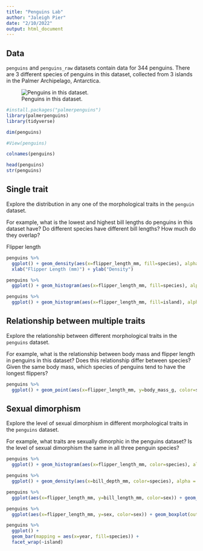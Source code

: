 ```yaml
---
title: "Penguins Lab"
author: "Jaleigh Pier"
date: "2/10/2022"
output: html_document
---
```


## Data

`penguins` and `penguins_raw` datasets contain data for 344 penguins. There are 3 different species of penguins in this dataset, collected from 3 islands in the Palmer Archipelago, Antarctica.

![Penguins in this dataset.](https://www.gabemednick.com/post/penguin/featured.png)

```r
#install.packages("palmerpenguins")
library(palmerpenguins)
library(tidyverse)
```

```r
dim(penguins)
```
```r
#View(penguins)
```

```r
colnames(penguins)
```
```r
head(penguins)
str(penguins)
```


## Single trait 

Explore the distribution in any one of the morphological traits in the `penguin` dataset.

For example, what is the lowest and highest bill lengths do penguins in this dataset have? Do different species have different bill lengths? How much do they overlap?

Flipper length
```r
penguins %>%
  ggplot() + geom_density(aes(x=flipper_length_mm, fill=species), alpha = 0.5) +
  xlab("Flipper Length (mm)") + ylab("Density")

```
```r
penguins %>%
  ggplot() + geom_histogram(aes(x=flipper_length_mm, fill=species), alpha = 0.5) + facet_wrap(~ species, ncol = 3) + xlab("Flipper Length (mm)") + ylab("Frequency")
```

```r
penguins %>%
  ggplot() + geom_histogram(aes(x=flipper_length_mm, fill=island), alpha = 0.5) + facet_wrap(~ island, ncol = 3) + xlab("Flipper Length (mm)") + ylab("Frequency")
```





## Relationship between multiple traits

Explore the relationship between different morphological traits in the `penguins` dataset.

For example, what is the relationship between body mass and flipper length in penguins in this dataset? Does this relationship differ between species? Given the same body mass, which species of penguins tend to have the longest flippers?

```r
penguins %>%
  ggplot() + geom_point(aes(x=flipper_length_mm, y=body_mass_g, color=species), alpha = 0.5) + xlab("Flipper Length (mm)") + ylab("Body Mass (g)") + geom_smooth(aes(x=flipper_length_mm, y=body_mass_g, color=species), method = "lm")
```


## Sexual dimorphism

Explore the level of sexual dimorphism in different morphological traits in the `penguins` dataset.

For example, what traits are sexually dimorphic in the penguins dataset? Is the level of sexual dimorphism the same in all three penguin species?

```r
penguins %>%
  ggplot() + geom_histogram(aes(x=flipper_length_mm, color=species), alpha = 0.5) + xlab("Flipper Length (mm)") + ylab("Body Mass (g)") + facet_wrap(~sex, ncol=3)
```

```r
penguins %>%
  ggplot() + geom_density(aes(x=bill_depth_mm, color=species), alpha = 0.5) + xlab("Flipper Length (mm)") + ylab("Body Mass (g)") + facet_wrap(~sex, ncol=3)
```
```r
penguins %>%
  ggplot(aes(x=flipper_length_mm, y=bill_length_mm, color=sex)) + geom_point() + xlab("Flipper Length (mm)") + ylab("Bill Length (mm)") + facet_wrap(~ species, ncol=3)
```
```r
penguins %>%
  ggplot(aes(x=flipper_length_mm, y=sex, color=sex)) + geom_boxplot(outlier.alpha = 0, alpha=0) + geom_jitter(width = 0, size=1) + xlab("Flipper Length (mm)") + ylab("Body Mass (g)") + facet_wrap(~species) + coord_flip()
```
```r
penguins %>%
  ggplot() +
  geom_bar(mapping = aes(x=year, fill=species)) +
  facet_wrap(~island)
```









